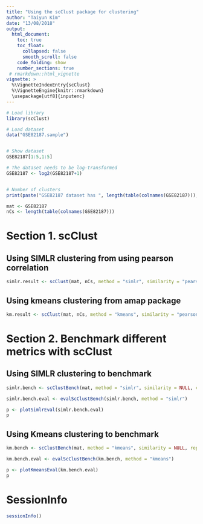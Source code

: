 ```yaml
---
title: "Using the scClust package for clustering"
author: "Taiyun Kim"
date: "13/08/2018"
output: 
  html_document:
    toc: true
    toc_float:
      collapsed: false
      smooth_scroll: false
    code_folding: show
    number_sections: true
 # rmarkdown::html_vignette
vignette: >
  %\VignetteIndexEntry{scClust}
  %\VignetteEngine{knitr::rmarkdown}
  \usepackage[utf8]{inputenc}
---
```




```r
# Load library
library(scClust)

# Load dataset
data("GSE82187.sample")


# Show dataset
GSE82187[1:5,1:5]

# The dataset needs to be log-transformed
GSE82187 <- log2(GSE82187+1)


# Number of clusters
print(paste("GSE82187 dataset has ", length(table(colnames(GSE82187))), " clusters", sep = ""))

mat <- GSE82187
nCs <- length(table(colnames(GSE82187)))
```

# Section 1. scClust


## Using SIMLR clustering from using pearson correlation

```r
simlr.result <- scClust(mat, nCs, method = "simlr", similarity = "pearson", geneFilter = 0.8, seed = 1, cores.ratio = 1)
```



## Using kmeans clustering from amap package

```r
km.result <- scClust(mat, nCs, method = "kmeans", similarity = "pearson", geneFilter = 0.8, seed = 1, iter.max = 100, nstart = 25)
```



# Section 2. Benchmark different metrics with scClust


## Using SIMLR clustering to benchmark

```r
simlr.bench <- scClustBench(mat, method = "simlr", similarity = NULL, cores = 4, rep = 2, cores.ratio = 0)

simlr.bench.eval <- evalScClustBench(simlr.bench, method = "simlr")

p <- plotSimlrEval(simlr.bench.eval)
p
```


## Using Kmeans clustering to benchmark

```r
km.bench <- scClustBench(mat, method = "kmeans", similarity = NULL, rep = 2, cores = 4)

km.bench.eval <- evalScClustBench(km.bench, method = "kmeans")

p <- plotKmeansEval(km.bench.eval)
p

```

# SessionInfo

```r
sessionInfo()
```
